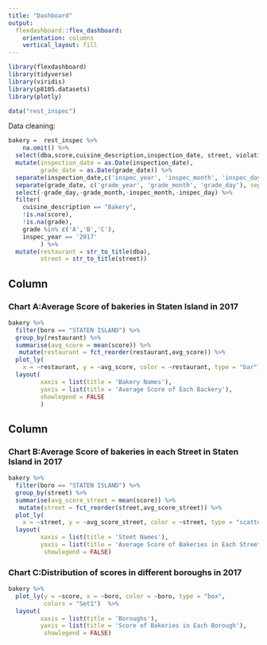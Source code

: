 ```yaml
---
title: "Dashboard"
output: 
  flexdashboard::flex_dashboard:
    orientation: columns
    vertical_layout: fill
---
```


```r
library(flexdashboard)
library(tidyverse)
library(viridis)
library(p8105.datasets)
library(plotly)

data("rest_inspec")
```

Data cleaning:
```r
bakery =  rest_inspec %>% 
    na.omit() %>%
  select(dba,score,cuisine_description,inspection_date, street, violation_code, violation_description,grade, grade_date, boro) %>%
  mutate(inspection_date = as.Date(inspection_date),
         grade_date = as.Date(grade_date)) %>% 
  separate(inspection_date,c('inspec_year', 'inspec_month', 'inspec_day'), sep = '-') %>% 
  separate(grade_date, c('grade_year', 'grade_month', 'grade_day'), sep = '-') %>% 
  select(-grade_day,-grade_month,-inspec_month,-inspec_day) %>% 
  filter(
    cuisine_description == "Bakery",
    !is.na(score),
    !is.na(grade),
    grade %in% c('A','B','C'),
    inspec_year == '2017'
         ) %>% 
  mutate(restaurant = str_to_title(dba),
         street = str_to_title(street)) 

```





Column {data-width=500}
-----------------------------------------------------------------------

### Chart A:Average Score of bakeries in Staten Island in 2017

```r
bakery %>% 
  filter(boro == "STATEN ISLAND") %>% 
  group_by(restaurant) %>% 
  summarise(avg_score = mean(score)) %>% 
   mutate(restaurant = fct_reorder(restaurant,avg_score)) %>% 
  plot_ly(
    x = ~restaurant, y = ~avg_score, color = ~restaurant, type = "bar") %>% 
  layout(
         xaxis = list(title = 'Bakery Names'),
         yaxis = list(title = 'Average Score of Each Backery'),
         showlegend = FALSE
         )


```

Column {data-width=500}
-----------------------------------------------------------------------

### Chart B:Average Score of bakeries in each Street in Staten Island in 2017

```r
bakery %>% 
  filter(boro == "STATEN ISLAND") %>% 
  group_by(street) %>% 
  summarise(avg_score_street = mean(score)) %>% 
   mutate(street = fct_reorder(street,avg_score_street)) %>% 
  plot_ly(
    x = ~street, y = ~avg_score_street, color = ~street, type = "scatter") %>% 
  layout(
         xaxis = list(title = 'Steet Names'),
         yaxis = list(title = 'Average Score of Bakeries in Each Street'),
          showlegend = FALSE)

```

### Chart C:Distribution of scores in different boroughs in 2017

```r
bakery %>% 
  plot_ly(y = ~score, x = ~boro, color = ~boro, type = "box",
          colors = "Set1")  %>% 
  layout(
         xaxis = list(title = 'Boroughs'),
         yaxis = list(title = 'Score of Bakeries in Each Borough'),
          showlegend = FALSE)
```

